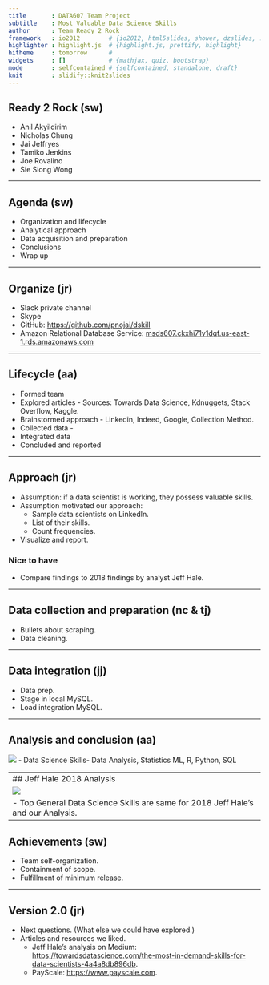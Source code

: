 ```yaml
---
title       : DATA607 Team Project
subtitle    : Most Valuable Data Science Skills
author      : Team Ready 2 Rock
framework   : io2012        # {io2012, html5slides, shower, dzslides, ...}
highlighter : highlight.js  # {highlight.js, prettify, highlight}
hitheme     : tomorrow      # 
widgets     : []            # {mathjax, quiz, bootstrap}
mode        : selfcontained # {selfcontained, standalone, draft}
knit        : slidify::knit2slides
---
```


<style>
.title-slide {
  background-color: #FFFFFF; /* #EDE0CF; ; #CA9F9D*/
}
</style>

## Ready 2 Rock (sw)
- Anil Akyildirim
- Nicholas Chung
- Jai Jeffryes
- Tamiko Jenkins
- Joe Rovalino
- Sie Siong Wong

--- 

## Agenda (sw)
- Organization and lifecycle
- Analytical approach
- Data acquisition and preparation
- Conclusions
- Wrap up

---

## Organize (jr)

- Slack private channel
- Skype
- GitHub: [https://github.com/pnojai/dskill](https://github.com/pnojai/dskill)
- Amazon Relational Database Service: [msds607.ckxhi71v1dqf.us-east-1.rds.amazonaws.com](msds607.ckxhi71v1dqf.us-east-1.rds.amazonaws.com)

--- 

## Lifecycle (aa)
- Formed team
- Explored articles - Sources: Towards Data Science, Kdnuggets, Stack Overflow, Kaggle.
- Brainstormed approach - Linkedin, Indeed, Google, Collection Method. 
- Collected data - 
- Integrated data
- Concluded and reported

--- 

## Approach (jr)
- Assumption: if a data scientist is working, they possess valuable skills.
- Assumption motivated our approach:
  - Sample data scientists on LinkedIn.
  - List of their skills.
  - Count frequencies.
- Visualize and report.

### Nice to have
- Compare findings to 2018 findings by analyst Jeff Hale.

---

## Data collection and preparation (nc & tj)
- Bullets about scraping.
- Data cleaning.

--- 

## Data integration (jj)
- Data prep.
- Stage in local MySQL.
- Load integration MySQL.

--- 

## Analysis and conclusion (aa)
![](http://airlocked50.com/wp-content/uploads/2019/10/2019-Bar-Plot.jpg)
- Data Science Skills- Data Analysis, Statistics ML, R, Python, SQL

---
## Jeff Hale 2018 Analysis
![](http://airlocked50.com/wp-content/uploads/2019/10/2018-Bar-Plot.jpg)
- Top General Data Science Skills are same for 2018 Jeff Hale's and our Analysis.
--- 

## Achievements (sw)
- Team self-organization.
- Containment of scope.
- Fulfillment of minimum release.

---

## Version 2.0 (jr)
- Next questions. (What else we could have explored.)
- Articles and resources we liked.
  - Jeff Hale's analysis on Medium: [https://towardsdatascience.com/the-most-in-demand-skills-for-data-scientists-4a4a8db896db](https://towardsdatascience.com/the-most-in-demand-skills-for-data-scientists-4a4a8db896db).
  - PayScale: [https://www.payscale.com](https://www.payscale.com).